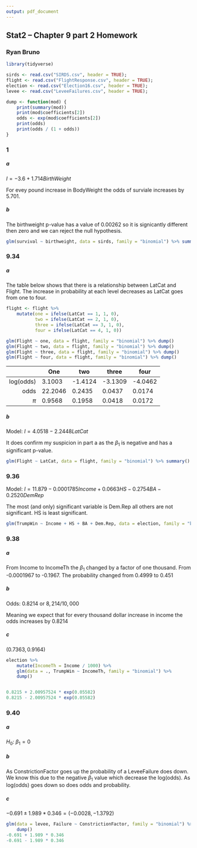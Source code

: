 ```yaml
---
output: pdf_document
---
```


## Stat2 -- Chapter 9 part 2 Homework

### Ryan Bruno

```r
library(tidyverse)

sirds <- read.csv("SIRDS.csv", header = TRUE);
flight <- read.csv("FlightResponse.csv", header = TRUE);
election <- read.csv("Election16.csv", header = TRUE);
levee <- read.csv("LeveeFailures.csv", header = TRUE);

dump <- function(mod) {
    print(summary(mod))
    print(mod$coefficients[2])
    odds <- exp(mod$coefficients[2])
    print(odds)
    print(odds / (1 + odds))
}
```

### 1

##### a

$I = -3.6 + 1.714BirthWeight$

For evey pound increase in BodyWeight the odds of surviale increases by 5.701.

##### b

The birthweight p-value has a value of 0.00262 so it is signicantly different then zero and we can reject the null hypothesis.

```r
glm(survival ~ birthweight, data = sirds, family = "binomial") %>% summary()

```

### 9.34

##### a

The table below shows that there is a relationship between LatCat and Flight. The increase in probability at each level decreases as LatCat goes from one to four.

```r
flight <- flight %>%
    mutate(one = ifelse(LatCat == 1, 1, 0),
           two = ifelse(LatCat == 2, 1, 0),
           three = ifelse(LatCat == 3, 1, 0),
           four = ifelse(LatCat == 4, 1, 0))

glm(Flight ~ one, data = flight, family = "binomial") %>% dump()
glm(Flight ~ two, data = flight, family = "binomial") %>% dump()
glm(Flight ~ three, data = flight, family = "binomial") %>% dump()
glm(Flight ~ four, data = flight, family = "binomial") %>% dump()
```

|           |   One   |   two   |  three  |  four   |
|----------:|---------|---------|---------|---------|
| log(odds) | 3.1003  | -1.4124 | -3.1309 | -4.0462 |
| odds      | 22.2046 | 0.2435  | 0.0437  | 0.0174  |
| $\pi$     | 0.9568  | 0.1958  | 0.0418  | 0.0172  |

##### b

Model: $I=4.0518-2.2448LatCat$

It does confirm my suspicion in part a as the $\beta_{1}$ is negative and has a significant p-value.

```r
glm(Flight ~ LatCat, data = flight, family = "binomial") %>% summary()
```

### 9.36

Model: $I = 11.879 - 0.0001785Income + 0.0663HS - 0.2754BA - 0.2520DemRep$

The most (and only) significant variable is Dem.Rep all others are not significant. HS is least significant.

```r
glm(TrumpWin ~ Income + HS + BA + Dem.Rep, data = election, family = "binomial") %>% summary()
```

### 9.38

##### a

From Income to IncomeTh the $\beta_{1}$ changed by a factor of one thousand. From -0.0001967 to -0.1967. The probability changed from 0.4999 to 0.451

##### b

Odds: 0.8214 or $8,214/10,000$

Meaning we expect that for every thousand dollar increase in income the odds increases by 0.8214

##### c

$(0.7363, 0.9164)$


```r
election %>%
    mutate(IncomeTh = Income / 1000) %>%
    glm(data = ., TrumpWin ~ IncomeTh, family = "binomial") %>%
    dump()


0.8215 + 2.00957524 * exp(0.05582)
0.8215 - 2.00957524 * exp(0.05582)
```

### 9.40

##### a

$H_{0}$: $\beta_{1}=0$

##### b

As ConstrictionFactor goes up the probability of a LeveeFailure does down. We know this due to the negative $\beta_{1}$ value which decrease the log(odds). As log(odds) goes down so does odds and probability.

##### c

$-0.691 \pm 1.989 * 0.346 = (-0.0028, -1.3792)$

```r
glm(data = levee, Failure ~ ConstrictionFactor, family = "binomial") %>%
    dump()
-0.691 + 1.989 * 0.346 
-0.691 - 1.989 * 0.346 
```
